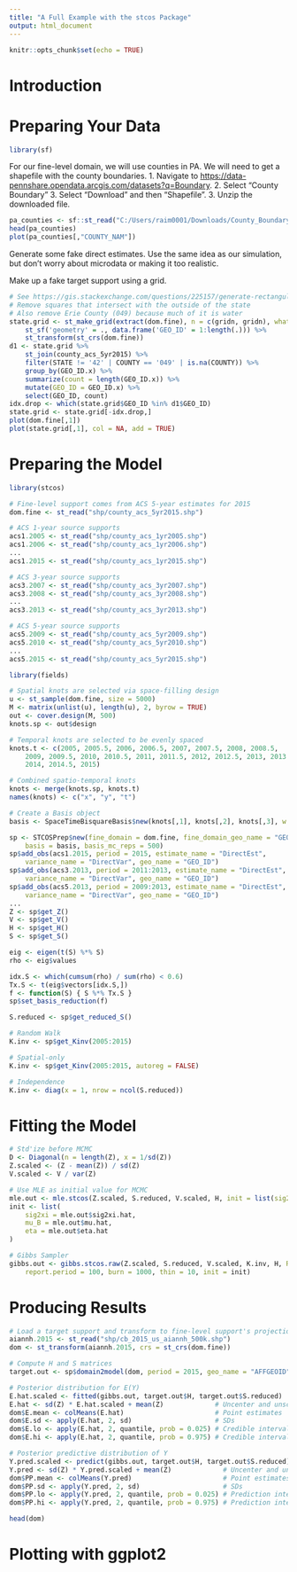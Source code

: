 ```yaml
---
title: "A Full Example with the stcos Package"
output: html_document
---
```


```r
knitr::opts_chunk$set(echo = TRUE)
```

# Introduction

# Preparing Your Data

```r
library(sf)
```

For our fine-level domain, we will use counties in PA. We will need to get a shapefile with the county boundaries.
1. Navigate to <https://data-pennshare.opendata.arcgis.com/datasets?q=Boundary>.
2. Select "County Boundary"
3. Select "Download" and then "Shapefile".
3. Unzip the downloaded file.

```r
pa_counties <- sf::st_read("C:/Users/raim0001/Downloads/County_Boundary.shp")
head(pa_counties)
plot(pa_counties[,"COUNTY_NAM"])
```

Generate some fake direct estimates. Use the same idea as our simulation, but don't worry about microdata or making it too realistic.

Make up a fake target support using a grid.
```r
# See https://gis.stackexchange.com/questions/225157/generate-rectangular-fishnet-or-vector-grid-cells-shapefile-in-r/243585
# Remove squares that intersect with the outside of the state
# Also remove Erie County (049) because much of it is water
state.grid <- st_make_grid(extract(dom.fine), n = c(gridn, gridn), what = 'polygons') %>%
	st_sf('geometry' = ., data.frame('GEO_ID' = 1:length(.))) %>%
	st_transform(st_crs(dom.fine))
d1 <- state.grid %>%
	st_join(county_acs_5yr2015) %>%
	filter(STATE != '42' | COUNTY == '049' | is.na(COUNTY)) %>%
	group_by(GEO_ID.x) %>%
	summarize(count = length(GEO_ID.x)) %>%
	mutate(GEO_ID = GEO_ID.x) %>%
	select(GEO_ID, count)
idx.drop <- which(state.grid$GEO_ID %in% d1$GEO_ID)
state.grid <- state.grid[-idx.drop,]
plot(dom.fine[,1])
plot(state.grid[,1], col = NA, add = TRUE)
```

# Preparing the Model

```r
library(stcos)

# Fine-level support comes from ACS 5-year estimates for 2015
dom.fine <- st_read("shp/county_acs_5yr2015.shp")

# ACS 1-year source supports 
acs1.2005 <- st_read("shp/county_acs_1yr2005.shp")
acs1.2006 <- st_read("shp/county_acs_1yr2006.shp")
...
acs1.2015 <- st_read("shp/county_acs_1yr2015.shp")

# ACS 3-year source supports
acs3.2007 <- st_read("shp/county_acs_3yr2007.shp")
acs3.2008 <- st_read("shp/county_acs_3yr2008.shp")
...
acs3.2013 <- st_read("shp/county_acs_3yr2013.shp")

# ACS 5-year source supports
acs5.2009 <- st_read("shp/county_acs_5yr2009.shp")
acs5.2010 <- st_read("shp/county_acs_5yr2010.shp")
...
acs5.2015 <- st_read("shp/county_acs_5yr2015.shp")
```

```r
library(fields)

# Spatial knots are selected via space-filling design
u <- st_sample(dom.fine, size = 5000)
M <- matrix(unlist(u), length(u), 2, byrow = TRUE)
out <- cover.design(M, 500)
knots.sp <- out$design

# Temporal knots are selected to be evenly spaced
knots.t <- c(2005, 2005.5, 2006, 2006.5, 2007, 2007.5, 2008, 2008.5,
    2009, 2009.5, 2010, 2010.5, 2011, 2011.5, 2012, 2012.5, 2013, 2013.5,
    2014, 2014.5, 2015)

# Combined spatio-temporal knots
knots <- merge(knots.sp, knots.t)
names(knots) <- c("x", "y", "t")

# Create a Basis object
basis <- SpaceTimeBisquareBasis$new(knots[,1], knots[,2], knots[,3], w.s = 1, w.t = 1)
```

```r
sp <- STCOSPrep$new(fine_domain = dom.fine, fine_domain_geo_name = "GEO_ID",
    basis = basis, basis_mc_reps = 500)
sp$add_obs(acs1.2015, period = 2015, estimate_name = "DirectEst",
    variance_name = "DirectVar", geo_name = "GEO_ID")
sp$add_obs(acs3.2013, period = 2011:2013, estimate_name = "DirectEst",
    variance_name = "DirectVar", geo_name = "GEO_ID")
sp$add_obs(acs5.2013, period = 2009:2013, estimate_name = "DirectEst",
    variance_name = "DirectVar", geo_name = "GEO_ID")
...
Z <- sp$get_Z()
V <- sp$get_V()
H <- sp$get_H()
S <- sp$get_S()
```

```r
eig <- eigen(t(S) %*% S)
rho <- eig$values

idx.S <- which(cumsum(rho) / sum(rho) < 0.6)
Tx.S <- t(eig$vectors[idx.S,])
f <- function(S) { S %*% Tx.S }
sp$set_basis_reduction(f)

S.reduced <- sp$get_reduced_S()
```

```r
# Random Walk
K.inv <- sp$get_Kinv(2005:2015)

# Spatial-only
K.inv <- sp$get_Kinv(2005:2015, autoreg = FALSE)

# Independence
K.inv <- diag(x = 1, nrow = ncol(S.reduced))
```

# Fitting the Model

```r
# Std'ize before MCMC
D <- Diagonal(n = length(Z), x = 1/sd(Z))
Z.scaled <- (Z - mean(Z)) / sd(Z)
V.scaled <- V / var(Z)

# Use MLE as initial value for MCMC
mle.out <- mle.stcos(Z.scaled, S.reduced, V.scaled, H, init = list(sig2xi = 1))
init <- list(
    sig2xi = mle.out$sig2xi.hat,
    mu_B = mle.out$mu.hat,
    eta = mle.out$eta.hat
)

# Gibbs Sampler
gibbs.out <- gibbs.stcos.raw(Z.scaled, S.reduced, V.scaled, K.inv, H, R = 10000,
    report.period = 100, burn = 1000, thin = 10, init = init)
```

# Producing Results

```r
# Load a target support and transform to fine-level support's projection
aiannh.2015 <- st_read("shp/cb_2015_us_aiannh_500k.shp")
dom <- st_transform(aiannh.2015, crs = st_crs(dom.fine))

# Compute H and S matrices
target.out <- sp$domain2model(dom, period = 2015, geo_name = "AFFGEOID")

# Posterior distribution for E(Y)
E.hat.scaled <- fitted(gibbs.out, target.out$H, target.out$S.reduced)
E.hat <- sd(Z) * E.hat.scaled + mean(Z)             # Uncenter and unscale
dom$E.mean <- colMeans(E.hat)                       # Point estimates
dom$E.sd <- apply(E.hat, 2, sd)                     # SDs
dom$E.lo <- apply(E.hat, 2, quantile, prob = 0.025) # Credible interval lo
dom$E.hi <- apply(E.hat, 2, quantile, prob = 0.975) # Credible interval hi

# Posterior predictive distribution of Y
Y.pred.scaled <- predict(gibbs.out, target.out$H, target.out$S.reduced)
Y.pred <- sd(Z) * Y.pred.scaled + mean(Z)             # Uncenter and unscale
dom$PP.mean <- colMeans(Y.pred)                       # Point estimates
dom$PP.sd <- apply(Y.pred, 2, sd)                     # SDs
dom$PP.lo <- apply(Y.pred, 2, quantile, prob = 0.025) # Prediction interval lo
dom$PP.hi <- apply(Y.pred, 2, quantile, prob = 0.975) # Prediction interval hi

head(dom)
```

# Plotting with ggplot2

